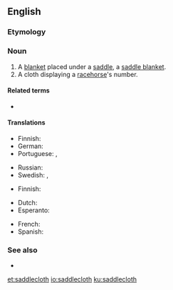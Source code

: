 {{also|saddle-cloth}}
==English==
{{wikipedia|saddle cloth}}

===Etymology===
{{compound|en|saddle|cloth}}

===Noun===
{{en-noun}}

# A [[blanket]] placed under a [[saddle]], a [[saddle blanket]].
# A cloth displaying a [[racehorse]]'s number.

====Related terms====
* {{l|en|saddle pad}}

====Translations====
{{trans-top|blanket placed under a saddle}}
* Finnish: {{t+|fi|satulahuopa}}
* German: {{t|de|Satteldecke|f}}
* Portuguese: {{t+|pt|xairel|m}}, {{t|pt|sobreanca|f}}
{{trans-mid}}
* Russian: {{t+|ru|чепра́к|m}}
* Swedish: {{t|sv|sadeltäcke|n}}, {{t+|sv|vojlock|c}}
{{trans-bottom}}

{{trans-top|cloth displaying a racehorse's number}}
* Finnish: {{t+|fi|voilokki}}
{{trans-mid}}
{{trans-bottom}}

{{checktrans-top}}
* Dutch: {{t-check|nl|sjabrak}}
* Esperanto: {{t-check|eo|ĉabrako}}
{{trans-mid}}
* French: {{t+check|fr|chabraque|f}}
* Spanish: {{t+check|es|caparazón|m}}
{{trans-bottom}}

===See also===
* {{l|en|shabrack}}

[[et:saddlecloth]]
[[io:saddlecloth]]
[[ku:saddlecloth]]